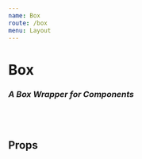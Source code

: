 ```yaml
---
name: Box
route: /box
menu: Layout
---
```


<h1 style={{ margin: '0px' }}>Box</h1>
<h3 style={{ margin: '0px' }}><em>A Box Wrapper for Components</em></h3>

<br />


<Playground>
    <Box
      width='400px'
      backgroundColor='blue'
      border
      direction='row'
      focusable={false}
      wrapProp
    >
      <Box
        height='80px'
        backgroundColor='#FF6961'
        margin='10px'
      />
    </Box>
</Playground>

<br />


## Props

<Props of={Box} />

<br />

